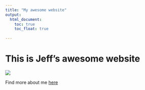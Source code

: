 ```yaml
---
title: "My awesome website"
output: 
  html_document:
    toc: true
    toc_float: true
    
---
```


# This is Jeff's awesome website

![](https://media.giphy.com/media/drXGoW1iudhKw/giphy.gif)

Find more about me [here](About.html)